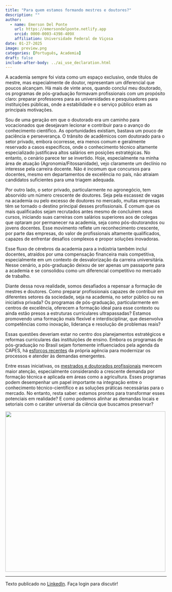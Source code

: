```yaml
---
title: "Para quem estamos formando mestres e doutores?"
description: ""
author:
  - name: Emerson Del Ponte
    url: https://emersondelponte.netlify.app
    orcid: 0000-0003-4398-409X
    affiliation: Universidade Federal de Viçosa
date: 01-27-2025
image: preview.png
categories: [Português, Academia] 
draft: false 
include-after-body: ../ai_use_declaration.html
---
```


A academia sempre foi vista como um espaço exclusivo, onde títulos de mestre, mas especialmente de doutor, representam um diferencial que poucos alcançam. Há mais de vinte anos, quando concluí meu doutorado, os programas de pós-graduação formavam profissionais com um propósito claro: preparar professores para as universidades e pesquisadores para instituições públicas, onde a estabilidade e o serviço público eram as principais motivações.

Sou de uma geração em que o doutorado era um caminho para vocacionados que desejavam lecionar e contribuir para o avanço do conhecimento científico. As oportunidades existiam, bastava um pouco de paciência e perseverança. O trânsito de acadêmicos com doutorado para o setor privado, embora ocorresse, era menos comum e geralmente reservado a casos específicos, onde o conhecimento técnico altamente especializado justificava altos salários em posições estratégicas. No entanto, o cenário parece ter se invertido. Hoje, especialmente na minha área de atuação (Agronomia/Fitossanidade), vejo claramente um declínio no interesse pela carreira docente. Não é incomum que concursos para docentes, mesmo em departamentos de excelência no país, não atraiam candidatos suficientes para uma triagem adequada.

Por outro lado, o setor privado, particularmente no agronegócio, tem absorvido um número crescente de doutores. Seja pela escassez de vagas na academia ou pelo excesso de doutores no mercado, muitas empresas têm se tornado o destino principal desses profissionais. É comum que os mais qualificados sejam recrutados antes mesmo de concluírem seus cursos, iniciando suas carreiras com salários superiores aos de colegas que optaram por permanecer na academia, seja como pós-doutorandos ou jovens docentes. Esse movimento reflete um reconhecimento crescente, por parte das empresas, do valor de profissionais altamente qualificados, capazes de enfrentar desafios complexos e propor soluções inovadoras.

Esse fluxo de cérebros da academia para a indústria também inclui docentes, atraídos por uma compensação financeira mais competitiva, especialmente em um contexto de desvalorização da carreira universitária. Nesse cenário, a pós-graduação deixou de ser apenas um passaporte para a academia e se consolidou como um diferencial competitivo no mercado de trabalho.

Diante dessa nova realidade, somos desafiados a repensar a formação de mestres e doutores. Como preparar profissionais capazes de contribuir em diferentes setores da sociedade, seja na academia, no setor público ou na iniciativa privada? Os programas de pós-graduação, particularmente em centros de excelência, oferecem a formação ideal para esse contexto ou ainda estão presos a estruturas curriculares ultrapassadas? Estamos promovendo uma formação mais flexível e interdisciplinar, que desenvolva competências como inovação, liderança e resolução de problemas reais?

Essas questões deveriam estar no centro dos planejamentos estratégicos e reformas curriculares das instituições de ensino. Embora os programas de pós-graduação no Brasil sejam fortemente influenciados pela agenda da CAPES, há [esforços recentes](https://www.gov.br/capes/pt-br/assuntos/noticias/acordo-da-capes-pretende-estimular-a-formacao-de-doutores) da própria agência para modernizar os processos e atender às demandas emergentes.

Entre essas iniciativas, os [mestrados e doutorados profissionais](https://www.gov.br/capes/pt-br/acesso-a-informacao/acoes-e-programas/avaliacao/sobre-a-avaliacao/avaliacao-o-que-e/sobre-a-avaliacao-conceitos-processos-e-normas/mestrado-profissional-o-que-e) merecem maior atenção, especialmente considerando a crescente demanda por formação técnica e aplicada em áreas como a agricultura. Esses programas podem desempenhar um papel importante na integração entre o conhecimento técnico-científico e as soluções práticas necessárias para o mercado. No entanto, resta saber: estamos prontos para transformar esses potenciais em realidade? E como podemos alinhar as demandas locais e setoriais com o caráter universal da ciência que buscamos preservar?

![](preview.png){fig-align="center" width="500"}

------------------------------------------------------------------------

Texto publicado no [LinkedIn](https://www.linkedin.com/posts/emerson-m-del-ponte-61678ba1_para-quem-estamos-formando-mestres-e-doutores-activity-7289609251461718017-P90s?utm_source=share&utm_medium=member_desktop). Faça login para discutir!
